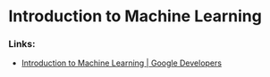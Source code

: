 # Introduction to Machine Learning

### Links:

- [Introduction to Machine Learning | Google Developers](https://developers.google.com/machine-learning/intro-to-ml)
